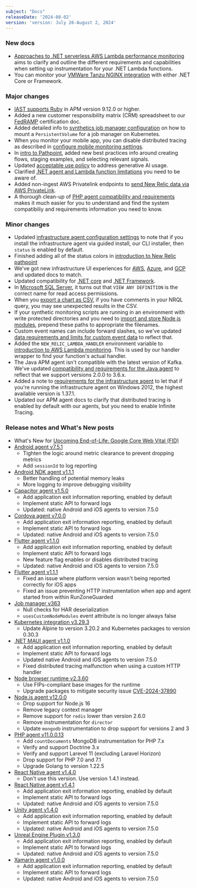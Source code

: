 ```yaml
---
subject: "Docs"
releaseDate: '2024-08-02'
version: 'version: July 26-August 2, 2024'
---
```


### New docs

* [Approaches to .NET serverless AWS Lambda performance monitoring](/docs/apm/agents/net-agent/getting-started/net-agent-approaches-lambda/) aims to clarify and outline the different requirements and capabilities when setting up instrumentation for your .NET Lambda functions.
* You can monitor your [VMWare Tanzu NGINX integration](/docs/infrastructure/host-integrations/host-integrations-list/cloudfoundry-integrations/vmware-tanzu-nginx-buildpack-integration) with either .NET Core or Framework.


### Major changes

* [IAST supports Ruby](/docs/iast/introduction) in APM version 9.12.0 or higher.
* Added a new customer responsibility matrix (CRM) spreadsheet to our [FedRAMP](/docs/security/security-privacy/compliance/certificates-standards-regulations/fedramp/) certification doc.
* Added detailed info to [synthetics job manager configuration](/docs/synthetics/synthetic-monitoring/private-locations/job-manager-configuration/#user-file-example) on how to mount a `PersistentVolume` for a job manager on Kubernetes.
* When you monitor your mobile app, you can disable distributed tracing as described in [configure mobile monitoring settings](/docs/mobile-monitoring/new-relic-mobile/mobile-sdk/configure-settings/#configurations).
* In [intro to Pathpoint](/docs/new-relic-solutions/business-observability/intro-pathpoint/#flows), added new best practices info around creating flows, staging examples, and selecting relevant signals.
* Updated [acceptable use policy](/docs/licenses/license-information/general-usage-licenses/acceptable-use-policy/#generative-AI) to address generative AI usage.
* Clarified [.NET agent and Lambda function limitations](/docs/apm/agents/net-agent/getting-started/net-agent-approaches-lambda/#dot-net-agent) you need to be aware of.
* Added non-ingest AWS Privatelink endpoints to [send New Relic data via AWS PrivateLink](/docs/data-apis/custom-data/aws-privatelink).
* A thorough clean-up of [PHP agent compatibility and requirements](/docs/apm/agents/php-agent/getting-started/php-agent-compatibility-requirements) makes it much easier for you to understand and find the system compatibiliy and requirements information you need to know.


### Minor changes

* Updated [infrastructure agent configuration settings](/docs/infrastructure/install-infrastructure-agent/configuration/infrastructure-agent-configuration-settings/#status-server-enabled) to note that if you install the infrastructure agent via guided install, our CLI installer, then `status` is enabled by default.
* Finished adding all of the status colors in [introduction to New Relic pathpoint](/docs/new-relic-solutions/business-observability/intro-pathpoint/#touchpoint-status) 
* We've got new infrastructure UI experiences for [AWS](/docs/infrastructure/amazon-integrations/get-started/introduction-aws-integrations/#insights), [Azure](/docs/infrastructure/infrastructure-integrations/get-started/understand-use-data-infrastructure-integrations/#explore), and [GCP](/docs/infrastructure/google-cloud-platform-integrations/get-started/introduction-google-cloud-platform-integrations/#insights) and updated docs to match.
* Updated compatibility for [.NET core](/docs/apm/agents/net-agent/getting-started/net-agent-compatibility-requirements-net-core) and [.NET Framework](/docs/apm/agents/net-agent/getting-started/net-agent-compatibility-requirements-net-framework).
* In [Microsoft SQL Server](/docs/infrastructure/host-integrations/host-integrations-list/microsoft-sql/microsoft-sql-server-integration/#enable-microsoft-sql-server), it turns out that `VIEW ANY DEFINITION` is the correct name for read access permissions.
* When you [export a chart as CSV](/docs/query-your-data/explore-query-data/dashboards/dashboards-charts-import-export-data/#export-charts-csv), if you have comments in your NRQL query, you may see unexpected results in the CSV.
* If your synthetic monitoring scripts are running in an environment with write protected directories and you need to [import and store Node.js modules](/docs/synthetics/synthetic-monitoring/scripting-monitors/introduction-scripted-browser-monitors/#importing), prepend these paths to appropriate the filenames.
* Custom event names can include forward slashes, so we've updated [data requirements and limits for custom event data](/docs/data-apis/custom-data/custom-events/data-requirements-limits-custom-event-data/#general) to reflect that.
* Added the `NEW_RELIC_LAMBDA_HANDLER` environment variable to [introduction to AWS Lambda monitoring](/docs/serverless-function-monitoring/aws-lambda-monitoring/instrument-lambda-function/introduction-lambda/#environment). This is used by our handler wrapper to find your function's actual handler.
* The Java APM agent isn't compatible with the latest version of Kafka. We've updated [compatibility and requirements for the Java agent](/docs/apm/agents/java-agent/getting-started/compatibility-requirements-java-agent/#http-messaging) to reflect that we support versions 2.0.0 to 3.6.x.
* Added a note to [requirements for the infrastructure agent](/docs/infrastructure/install-infrastructure-agent/get-started/requirements-infrastructure-agent/#os) to let that if you're running the infrastructure agent on Windows 2012, the highest available version is 1.37.1.
* Updated our APM agent docs to clarify that distributed tracing is enabled by default with our agents, but you need to enable Infinite Tracing.


### Release notes and What's New posts

* What's New for [Upcoming End-of-Life: Google Core Web Vital (FID)](/whats-new/2024/08/whats-new-8-01-eol-fid)
* [Android agent v7.5.1](/docs/release-notes/mobile-release-notes/android-release-notes/android-751)
    * Tighten the logic around metric clearance to prevent dropping metrics
    * Add `sessionId` to log reporting
* [Android NDK agent v1.1.1](/docs/release-notes/mobile-release-notes/android-release-notes/android-ndk-111)
    * Better handling of potential memory leaks
    * More logging to improve debugging visibility
* [Capacitor agent v1.5.0](/docs/release-notes/mobile-release-notes/capacitor-release-notes/capacitor-agent-150)
    * Add application exit information reporting, enabled by default
    * Implement static API to forward logs
    * Updated: native Android and iOS agents to version 7.5.0
* [Cordova agent v7.0.0](/docs/release-notes/mobile-release-notes/cordova-release-notes/cordova-agent-700)
    * Add application exit information reporting, enabled by default
    * Implement static API to forward logs
    * Updated: native Android and iOS agents to version 7.5.0
* [Flutter agent v1.1.0](/docs/release-notes/mobile-release-notes/flutter-release-notes/flutter-agent-110)
    * Add application exit information reporting, enabled by default
    * Implement static API to forward logs
    * New feature flag enables or disables distributed tracing
    * Updated: native Android and iOS agents to version 7.5.0
* [Flutter agent v1.1.1](/docs/release-notes/mobile-release-notes/flutter-release-notes/flutter-agent-111)
    * Fixed an issue where platform version wasn't being reported correctly for iOS apps
    * Fixed an issue preventing HTTP instrumentation when app and agent started from within RunZoneGuarded
* [Job manager v363](/docs/release-notes/synthetics-release-notes/job-manager-release-notes/job-manager-release-363)
    * Null checks for HAR deserialization
    * `usesCustomNodeModules` event attribute is no longer always false
* [Kubernetes integration v3.29.3](/docs/release-notes/infrastructure-release-notes/kubernetes-integration-release-notes/kubernetes-integration-3-29-3)
    * Update Alpine to version 3.20.2 and Kubernetes packages to version 0.30.3
* [.NET MAUI agent v1.1.0](/docs/release-notes/mobile-release-notes/net-maui-release-notes/net-maui-agent-110)
    * Add application exit information reporting, enabled by default
    * Implement static API to forward logs
    * Updated native Android and iOS agents to version 7.5.0
    * Fixed distributed tracing malfunction when using a custom HTTP handler
* [Node browser runtime v2.3.60](/docs/release-notes/synthetics-release-notes/node-browser-runtime-release-notes/node-browser-runtime-2.3.60)
    * Use FIPs-compliant base images for the runtime
    * Upgrade packages to mitigate security issue [CVE-2024-37890](https://nvd.nist.gov/vuln/detail/CVE-2024-37890)
* [Node.js agent v12.0.0](/docs/release-notes/agent-release-notes/nodejs-release-notes/node-agent-12-0-0)
    * Drop support for Node.js 16
    * Remove legacy context manager
    * Remove support for `redis` lower than version 2.6.0
    * Remove instrumentation for `director`
    * Update `mongodb` instrumentation to drop support for versions 2 and 3
* [PHP agent v11.0.0.13](/docs/release-notes/agent-release-notes/php-release-notes/php-agent-11-0-0-13)
    * Add `countDocuments` MongoDB instrumentation for PHP 7.x
    * Verify and support Doctrine 3.x
    * Verify and support Larevel 11 (excluding Laravel Horizon)
    * Drop support for PHP 7.0 and 7.1
    * Upgrade Golang to version 1.22.5
* [React Native agent v1.4.0](/docs/release-notes/mobile-release-notes/react-native-release-notes/react-native-agent-140)
    * Don't use this version. Use version 1.4.1 instead.
* [React Native agent v1.4.1](/docs/release-notes/mobile-release-notes/react-native-release-notes/react-native-agent-141)
    * Add application exit information reporting, enabled by default
    * Implement static API to forward logs
    * Updated: native Android and iOS agents to version 7.5.0
* [Unity agent v1.4.0](/docs/release-notes/mobile-release-notes/unity-release-notes/unity-agent-140)
    * Add application exit information reporting, enabled by default
    * Implement static API to forward logs
    * Updated: native Android and iOS agents to version 7.5.0
* [Unreal Engine Plugin v1.3.0](/docs/release-notes/mobile-release-notes/unreal-release-notes/unreal-engine-plugin-130)
    * Add application exit information reporting, enabled by default
    * Implement static API to forward logs
    * Updated: native Android and iOS agents to version 7.5.0
* [Xamarin agent v1.0.0](/docs/release-notes/mobile-release-notes/xamarin-release-notes/xamarin-agent-100)
    * Add application exit information reporting, enabled by default
    * Implement static API to forward logs
    * Updated: native Android and iOS agents to version 7.5.0